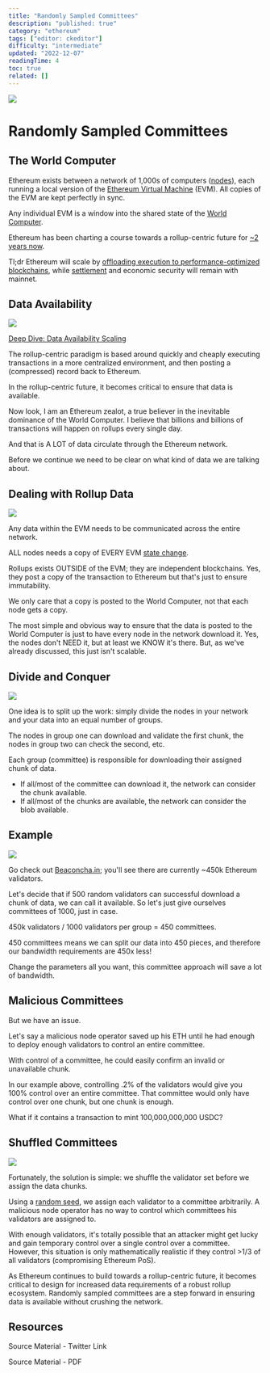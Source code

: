 ```yaml
---
title: "Randomly Sampled Committees"
description: "published: true"
category: "ethereum"
tags: ["editor: ckeditor"]
difficulty: "intermediate"
updated: "2022-12-07"
readingTime: 4
toc: true
related: []
---
```


![](/images/randomly-sampled-committees-1.jpeg)

# Randomly Sampled Committees

## The World Computer

Ethereum exists between a network of 1,000s of computers ([nodes](https://inevitableeth.com/home/ethereum/node)), each running a local version of the [Ethereum Virtual Machine](https://inevitableeth.com/home/ethereum/evm) (EVM). All copies of the EVM are kept perfectly in sync. 

Any individual EVM is a window into the shared state of the [World Computer](https://inevitableeth.com/home/ethereum/world-computer).

Ethereum has been charting a course towards a rollup-centric future for [~2 years now](https://ethereum-magicians.org/t/a-rollup-centric-ethereum-roadmap/4698). 

Tl;dr Ethereum will scale by [offloading execution to performance-optimized blockchains](/ethereum/execution), while [settlement](/concepts/settlement) and economic security will remain with mainnet.

## Data Availability

![](/images/randomly-sampled-committees-2.jpeg)

[Deep Dive: Data Availability Scaling](/ethereum/data-availability-bottleneck)

The rollup-centric paradigm is based around quickly and cheaply executing transactions in a more centralized environment, and then posting a (compressed) record back to Ethereum.

In the rollup-centric future, it becomes critical to ensure that data is available.

Now look, I am an Ethereum zealot, a true believer in the inevitable dominance of the World Computer. I believe that billions and billions of transactions will happen on rollups every single day.

And that is A LOT of data circulate through the Ethereum network.

Before we continue we need to be clear on what kind of data we are talking about.

## Dealing with Rollup Data

![](/images/randomly-sampled-committees-3.jpeg)

Any data within the EVM needs to be communicated across the entire network. 

ALL nodes needs a copy of EVERY EVM [state change](/ethereum/state-machine).

Rollups exists OUTSIDE of the EVM; they are independent blockchains. Yes, they post a copy of the transaction to Ethereum but that's just to ensure immutability.

We only care that a copy is posted to the World Computer, not that each node gets a copy.

The most simple and obvious way to ensure that the data is posted to the World Computer is just to have every node in the network download it. Yes, the nodes don't NEED it, but at least we KNOW it's there. But, as we've already discussed, this just isn't scalable.

## Divide and Conquer

![](/images/randomly-sampled-committees-4.jpeg)

One idea is to split up the work: simply divide the nodes in your network and your data into an equal number of groups. 

The nodes in group one can download and validate the first chunk, the nodes in group two can check the second, etc.

Each group (committee) is responsible for downloading their assigned chunk of data. 

*   If all/most of the committee can download it, the network can consider the chunk available.
*   If all/most of the chunks are available, the network can consider the blob available.

## Example

![](/images/randomly-sampled-committees-5.jpeg)

Go check out [Beaconcha.in](https://beaconcha.in/); you'll see there are currently ~450k Ethereum validators. 

Let's decide that if 500 random validators can successful download a chunk of data, we can call it available. So let's just give ourselves committees of 1000, just in case.

450k validators / 1000 validators per group = 450 committees. 

450 committees means we can split our data into 450 pieces, and therefore our bandwidth requirements are 450x less! 

Change the parameters all you want, this committee approach will save a lot of bandwidth.

## Malicious Committees

But we have an issue. 

Let's say a malicious node operator saved up his ETH until he had enough to deploy enough validators to control an entire committee.

With control of a committee, he could easily confirm an invalid or unavailable chunk.

In our example above, controlling .2% of the validators would give you 100% control over an entire committee. That committee would only have control over one chunk, but one chunk is enough. 

What if it contains a transaction to mint 100,000,000,000 USDC?

## Shuffled Committees

![](/images/randomly-sampled-committees-6.jpeg)

Fortunately, the solution is simple: we shuffle the validator set before we assign the data chunks. 

Using a [random seed](/ethereum/randao), we assign each validator to a committee arbitrarily. A malicious node operator has no way to control which committees his validators are assigned to.

With enough validators, it's totally possible that an attacker might get lucky and gain temporary control over a single control over a committee. However, this situation is only mathematically realistic if they control >1/3 of all validators (compromising Ethereum PoS).

As Ethereum continues to build towards a rollup-centric future, it becomes critical to design for increased data requirements of a robust rollup ecosystem. Randomly sampled committees are a step forward in ensuring data is available without crushing the network.

## Resources

Source Material - Twitter Link

Source Material - PDF
